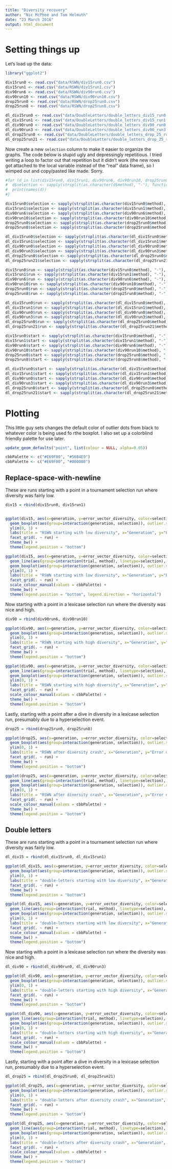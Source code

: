 ```yaml
---
title: "Diversity recovery"
author: "Nic McPhee and Tom Helmuth"
date: "23 March 2016"
output: html_document
---
```


# Setting things up

Let's load up the data:

```r
library("ggplot2")

div15run0 <- read.csv("data/RSWN/div15run0.csv")
div15run1 <- read.csv("data/RSWN/div15run1.csv")
div90run6 <- read.csv("data/RSWN/div90run6.csv")
div90run10 <- read.csv("data/RSWN/div90run10.csv")
drop25run0 <- read.csv("data/RSWN/drop25run0.csv")
drop25run8 <- read.csv("data/RSWN/drop25run8.csv")

dl_div15run0 <- read.csv("data/DoubleLetters/double_letters_div15_run0.csv")
dl_div15run1 <- read.csv("data/DoubleLetters/double_letters_div15_run1.csv")
dl_div90run0 <- read.csv("data/DoubleLetters/double_letters_div90_run0.csv")
dl_div90run3 <- read.csv("data/DoubleLetters/double_letters_div90_run3.csv")
dl_drop25run0 <- read.csv("data/DoubleLetters/double_letters_drop_25_run0.csv")
dl_drop25run21 <- read.csv("data/DoubleLetters/double_letters_drop_25_run21.csv")
```

Now create a new `selection` column to make it easier to organize the graphs. The code below is stupid ugly and depressingly repetitious. I tried writing a loop to factor out that repetition but it didn't work (the new rows got attached to the local variable instead of the "real" data frame), so I wimped out and copy/pasted like made. Sorry.

```r
#for (d in list(div15run0, div15run1, div90run6, div90run10, drop25run0, drop25run8)) {
#  d$selection <- sapply(strsplit(as.character(d$method), "-"), function(l) l[[3]])
#  print(names(d))
#}

div15run0$selection <- sapply(strsplit(as.character(div15run0$method), "-"), function(l) l[[3]])
div15run1$selection <- sapply(strsplit(as.character(div15run1$method), "-"), function(l) l[[3]])
div90run6$selection <- sapply(strsplit(as.character(div90run6$method), "-"), function(l) l[[3]])
div90run10$selection <- sapply(strsplit(as.character(div90run10$method), "-"), function(l) l[[3]])
drop25run0$selection <- sapply(strsplit(as.character(drop25run0$method), "-"), function(l) l[[3]])
drop25run8$selection <- sapply(strsplit(as.character(drop25run8$method), "-"), function(l) l[[3]])

dl_div15run0$selection <- sapply(strsplit(as.character(dl_div15run0$method), "-"), function(l) l[[3]])
dl_div15run1$selection <- sapply(strsplit(as.character(dl_div15run1$method), "-"), function(l) l[[3]])
dl_div90run0$selection <- sapply(strsplit(as.character(dl_div90run0$method), "-"), function(l) l[[3]])
dl_div90run3$selection <- sapply(strsplit(as.character(dl_div90run3$method), "-"), function(l) l[[3]])
dl_drop25run0$selection <- sapply(strsplit(as.character(dl_drop25run0$method), "-"), function(l) l[[3]])
dl_drop25run21$selection <- sapply(strsplit(as.character(dl_drop25run21$method), "-"), function(l) l[[3]])

div15run0$run <- sapply(strsplit(as.character(div15run0$method), "-"), function(l) l[[2]])
div15run1$run <- sapply(strsplit(as.character(div15run1$method), "-"), function(l) l[[2]])
div90run6$run <- sapply(strsplit(as.character(div90run6$method), "-"), function(l) l[[2]])
div90run10$run <- sapply(strsplit(as.character(div90run10$method), "-"), function(l) l[[2]])
drop25run0$run <- sapply(strsplit(as.character(drop25run0$method), "-"), function(l) l[[2]])
drop25run8$run <- sapply(strsplit(as.character(drop25run8$method), "-"), function(l) l[[2]])

dl_div15run0$run <- sapply(strsplit(as.character(dl_div15run0$method), "-"), function(l) l[[2]])
dl_div15run1$run <- sapply(strsplit(as.character(dl_div15run1$method), "-"), function(l) l[[2]])
dl_div90run0$run <- sapply(strsplit(as.character(dl_div90run0$method), "-"), function(l) l[[2]])
dl_div90run3$run <- sapply(strsplit(as.character(dl_div90run3$method), "-"), function(l) l[[2]])
dl_drop25run0$run <- sapply(strsplit(as.character(dl_drop25run0$method), "-"), function(l) l[[2]])
dl_drop25run21$run <- sapply(strsplit(as.character(dl_drop25run21$method), "-"), function(l) l[[2]])

div15run0$start <- sapply(strsplit(as.character(div15run0$method), "-"), function(l) l[[1]])
div15run1$start <- sapply(strsplit(as.character(div15run1$method), "-"), function(l) l[[1]])
div90run6$start <- sapply(strsplit(as.character(div90run6$method), "-"), function(l) l[[1]])
div90run10$start <- sapply(strsplit(as.character(div90run10$method), "-"), function(l) l[[1]])
drop25run0$start <- sapply(strsplit(as.character(drop25run0$method), "-"), function(l) l[[1]])
drop25run8$start <- sapply(strsplit(as.character(drop25run8$method), "-"), function(l) l[[1]])

dl_div15run0$start <- sapply(strsplit(as.character(dl_div15run0$method), "-"), function(l) l[[1]])
dl_div15run1$start <- sapply(strsplit(as.character(dl_div15run1$method), "-"), function(l) l[[1]])
dl_div90run0$start <- sapply(strsplit(as.character(dl_div90run0$method), "-"), function(l) l[[1]])
dl_div90run3$start <- sapply(strsplit(as.character(dl_div90run3$method), "-"), function(l) l[[1]])
dl_drop25run0$start <- sapply(strsplit(as.character(dl_drop25run0$method), "-"), function(l) l[[1]])
dl_drop25run21$start <- sapply(strsplit(as.character(dl_drop25run21$method), "-"), function(l) l[[1]])
```

# Plotting

This little guy sets changes the default color of outlier dots from black to whatever color is being used fo rthe boxplot. I also set up a colorblind friendly palette for use later.

```r
update_geom_defaults("point", list(colour = NULL, alpha=0.05))

cbbPalette <- c("#E69F00", "#56B4E9")
cbbPalette <- c("#E69F00", "#000000")
```

## Replace-space-with-newline

These are runs starting with a point in a tournament selection run where diversity was fairly low.

```r
div15 = rbind(div15run0, div15run1)


ggplot(div15, aes(x=generation, y=error_vector_diversity, color=selection)) + 
  geom_boxplot(aes(group=interaction(generation, selection)), outlier.size=1) + 
  ylim(0, 1) +
  labs(title = "RSWN starting with low diversity", x="Generation", y="Error diversity", color="Selection") +
  facet_grid(. ~ run) +
  theme_bw() + 
  theme(legend.position = "bottom")

ggplot(div15, aes(x=generation, y=error_vector_diversity, color=selection)) + 
  geom_line(aes(group=interaction(trial, method), linetype=selection), alpha=0.15, show_guide=FALSE) + 
  geom_boxplot(aes(group=interaction(generation, selection)), outlier.size=0) + 
  ylim(0, 1) + 
  labs(title = "RSWN starting with low diversity", x="Generation", y="Error diversity", color="Selection") +
  facet_grid(. ~ run) +
  scale_colour_manual(values = cbbPalette) +
  theme_bw() + 
  theme(legend.position = "bottom", legend.direction = "horizontal")
```

Now starting with a point in a lexicase selection run where the diversity was nice and high.

```r
div90 = rbind(div90run6, div90run10)

ggplot(div90, aes(x=generation, y=error_vector_diversity, color=selection)) + 
  geom_boxplot(aes(group=interaction(generation, selection)), outlier.size=1) + 
  ylim(0, 1) +
  labs(title = "RSWN starting with high diversity", x="Generation", y="Error diversity", color="Selection") +
  facet_grid(. ~ run) +
  theme_bw() + 
  theme(legend.position = "bottom")

ggplot(div90, aes(x=generation, y=error_vector_diversity, color=selection)) + 
  geom_line(aes(group=interaction(trial, method), linetype=selection), alpha=0.15, show_guide=FALSE) + 
  geom_boxplot(aes(group=interaction(generation, selection)), outlier.size=0) + 
  ylim(0, 1) + 
  labs(title = "RSWN starting with high diversity", x="Generation", y="Error diversity", color="Selection") +
  facet_grid(. ~ run) +
  scale_colour_manual(values = cbbPalette) +
  theme_bw() + 
  theme(legend.position = "bottom")
```

Lastly, starting with a point after a dive in diversity in a lexicase selection run, presumably due to a hyperselection event.

```r
drop25 = rbind(drop25run0, drop25run8)

ggplot(drop25, aes(x=generation, y=error_vector_diversity, color=selection)) + 
  geom_boxplot(aes(group=interaction(generation, selection)), outlier.size=1) + 
  ylim(0, 1) +
  labs(title = "RSWN after diversity crash", x="Generation", y="Error diversity", color="Selection") +
  facet_grid(. ~ run) +
  theme_bw() + 
  theme(legend.position = "bottom")

ggplot(drop25, aes(x=generation, y=error_vector_diversity, color=selection)) + 
  geom_line(aes(group=interaction(trial, method), linetype=selection), alpha=0.15, show_guide=FALSE) + 
  geom_boxplot(aes(group=interaction(generation, selection)), outlier.size=0) + 
  ylim(0, 1) + 
  labs(title = "RSWN after diversity crash", x="Generation", y="Error diversity", color="Selection") +
  facet_grid(. ~ run) +
  scale_colour_manual(values = cbbPalette) +
  theme_bw() + 
  theme(legend.position = "bottom")
```

## Double letters

These are runs starting with a point in a tournament selection run where diversity was fairly low.

```r
dl_div15 = rbind(dl_div15run0, dl_div15run1)

ggplot(dl_div15, aes(x=generation, y=error_vector_diversity, color=selection)) + 
  geom_boxplot(aes(group=interaction(generation, selection)), outlier.size=1) + 
  ylim(0, 1) +
  labs(title = "double-letters starting with low diversity", x="Generation", y="Error diversity", color="Selection") +
  facet_grid(. ~ run) +
  theme_bw() + 
  theme(legend.position = "bottom")

ggplot(dl_div15, aes(x=generation, y=error_vector_diversity, color=selection)) + 
  geom_line(aes(group=interaction(trial, method), linetype=selection), alpha=0.15, show_guide=FALSE) + 
  geom_boxplot(aes(group=interaction(generation, selection)), outlier.size=0) + 
  ylim(0, 1) + 
  labs(title = "double-letters starting with low diversity", x="Generation", y="Error diversity", color="Selection") +
  facet_grid(. ~ run) +
  scale_colour_manual(values = cbbPalette) +
  theme_bw() + 
  theme(legend.position = "bottom")
```

Now starting with a point in a lexicase selection run where the diversity was nice and high.

```r
dl_div90 = rbind(dl_div90run0, dl_div90run3)

ggplot(dl_div90, aes(x=generation, y=error_vector_diversity, color=selection)) + 
  geom_boxplot(aes(group=interaction(generation, selection)), outlier.size=1) + 
  ylim(0, 1) +
  labs(title = "double-letters starting with high diversity", x="Generation", y="Error diversity", color="Selection") +
  facet_grid(. ~ run) +
  theme_bw() + 
  theme(legend.position = "bottom")

ggplot(dl_div90, aes(x=generation, y=error_vector_diversity, color=selection)) + 
  geom_line(aes(group=interaction(trial, method), linetype=selection), alpha=0.15, show_guide=FALSE) + 
  geom_boxplot(aes(group=interaction(generation, selection)), outlier.size=0) + 
  ylim(0, 1) + 
  labs(title = "double-letters starting with high diversity", x="Generation", y="Error diversity", color="Selection") +
  facet_grid(. ~ run) +
  scale_colour_manual(values = cbbPalette) +
  theme_bw() + 
  theme(legend.position = "bottom")
```

Lastly, starting with a point after a dive in diversity in a lexicase selection run, presumably due to a hyperselection event.

```r
dl_drop25 = rbind(dl_drop25run0, dl_drop25run21)

ggplot(dl_drop25, aes(x=generation, y=error_vector_diversity, color=selection)) + 
  geom_boxplot(aes(group=interaction(generation, selection)), outlier.size=1) + 
  ylim(0, 1) +
  labs(title = "double-letters after diversity crash", x="Generation", y="Error diversity", color="Selection") +
  facet_grid(. ~ run) +
  theme_bw() + 
  theme(legend.position = "bottom")

ggplot(dl_drop25, aes(x=generation, y=error_vector_diversity, color=selection)) + 
  geom_line(aes(group=interaction(trial, method), linetype=selection), alpha=0.15, show_guide=FALSE) + 
  geom_boxplot(aes(group=interaction(generation, selection)), outlier.size=0) + 
  ylim(0, 1) + 
  labs(title = "double-letters after diversity crash", x="Generation", y="Error diversity", color="Selection") +
  facet_grid(. ~ run) +
  scale_colour_manual(values = cbbPalette) +
  theme_bw() + 
  theme(legend.position = "bottom")
```

